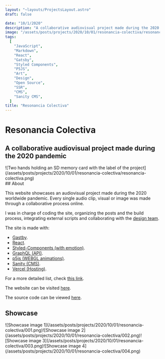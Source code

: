 ```yaml
---
layout: "~layouts/ProjectsLayout.astro"
draft: false

date: "10/1/2020"
description: "A collaborative audiovisual project made during the 2020 pandemic."
image: "/assets/posts/projects/2020/10/01/resonancia-colectiva/resonancia-colectiva.png"
tags:
  [
    "JavaScript",
    "Markdown",
    "React",
    "Gatsby",
    "Styled Components",
    "P5JS",
    "Art",
    "Design",
    "Open Source",
    "SSR",
    "CMS",
    "Sanity CMS",
  ]
title: "Resonancia Colectiva"
---
```




# Resonancia Colectiva

## A collaborative audiovisual project made during the 2020 pandemic

<SmartLink class="block" href="https://pandemi-ae.vercel.app/">
  ![Two hands holding an SD memory card with the label of the
  project](/assets/posts/projects/2020/10/01/resonancia-colectiva/resonancia-colectiva.png)
</SmartLink>

<div id="content">
  ## About
  
  This website showcases an audiovisual project made during the 2020 worldwide pandemic.
  Every single audio clip, visual or image was made through a collaborative process online.

I was in charge of coding the site, organizing the posts and the build process, integrating external scripts and collaborating with the [design team](https://pandemi-ae.vercel.app/agradecimientos).

The site is made with:

- [Gastby](https://gatsbyjs.com).
- [React](https://reactjs.org).
- [Styled-Components (with emotion)](https://emotion.sh/).
- [GraphQL (API)](https://graphql.org/).
- [p5js (WEBGL animations)](https://p5js.org/).
- [Sanity (CMS)](https://sanity.io/).
- [Vercel (Hosting)](https://vercel.com/).

For a more detailed list, check [this link](https://pandemi-ae.vercel.app/tecnologias-del-sitio).

The website can be visited [here](https://pandemi-ae.vercel.app).

The source code can be viewed [here](https://github.com/alumnxslaboII2020/sitio-sonido).

## Showcase

  <div class="grid md:grid-cols-2 gap-2">![Showcase image 1](/assets/posts/projects/2020/10/01/resonancia-colectiva/001.png)![Showcase image 2](/assets/posts/projects/2020/10/01/resonancia-colectiva/002.png)![Showcase image 3](/assets/posts/projects/2020/10/01/resonancia-colectiva/003.png)![Showcase image 4](/assets/posts/projects/2020/10/01/resonancia-colectiva/004.png)</div>
</div>
